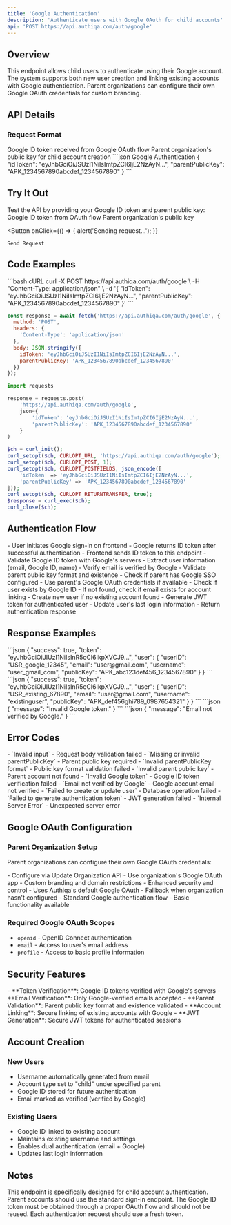 ```yaml
---
title: 'Google Authentication'
description: 'Authenticate users with Google OAuth for child accounts'
api: 'POST https://api.authiqa.com/auth/google'
---
```


## Overview

This endpoint allows child users to authenticate using their Google account. The system supports both new user creation and linking existing accounts with Google authentication. Parent organizations can configure their own Google OAuth credentials for custom branding.

## API Details

### Request Format

<ParamField body="idToken" type="string" required>
  Google ID token received from Google OAuth flow
</ParamField>

<ParamField body="parentPublicKey" type="string" required>
  Parent organization's public key for child account creation
</ParamField>

<RequestExample>
```json Google Authentication
{
  "idToken": "eyJhbGciOiJSUzI1NiIsImtpZCI6IjE2NzAyN...",
  "parentPublicKey": "APK_1234567890abcdef_1234567890"
}
```
</RequestExample>

## Try It Out

<Note>
Test the API by providing your Google ID token and parent public key:
</Note>

<Card>
  <ParamField path="idToken" placeholder="eyJhbGciOiJSUzI1NiIsImtpZCI6IjE2NzAyN..." required>
    Google ID token from OAuth flow
  </ParamField>

  <ParamField path="parentPublicKey" placeholder="APK_1234567890abcdef_1234" required>
    Parent organization's public key
  </ParamField>

  <Expandable title="Headers" defaultOpen>
    <ParamField header="Content-Type" value="application/json" />
  </Expandable>

  <Button
    onClick={() => {
      alert('Sending request...');
    }}
  >
    Send Request
  </Button>
</Card>

## Code Examples

<CodeGroup>
```bash cURL
curl -X POST https://api.authiqa.com/auth/google \
  -H "Content-Type: application/json" \
  -d '{
    "idToken": "eyJhbGciOiJSUzI1NiIsImtpZCI6IjE2NzAyN...",
    "parentPublicKey": "APK_1234567890abcdef_1234567890"
  }'
```

```javascript JavaScript
const response = await fetch('https://api.authiqa.com/auth/google', {
  method: 'POST',
  headers: {
    'Content-Type': 'application/json'
  },
  body: JSON.stringify({
    idToken: 'eyJhbGciOiJSUzI1NiIsImtpZCI6IjE2NzAyN...',
    parentPublicKey: 'APK_1234567890abcdef_1234567890'
  })
});
```

```python Python
import requests

response = requests.post(
    'https://api.authiqa.com/auth/google',
    json={
        'idToken': 'eyJhbGciOiJSUzI1NiIsImtpZCI6IjE2NzAyN...',
        'parentPublicKey': 'APK_1234567890abcdef_1234567890'
    }
)
```

```php PHP
$ch = curl_init();
curl_setopt($ch, CURLOPT_URL, 'https://api.authiqa.com/auth/google');
curl_setopt($ch, CURLOPT_POST, 1);
curl_setopt($ch, CURLOPT_POSTFIELDS, json_encode([
    'idToken' => 'eyJhbGciOiJSUzI1NiIsImtpZCI6IjE2NzAyN...',
    'parentPublicKey' => 'APK_1234567890abcdef_1234567890'
]));
curl_setopt($ch, CURLOPT_RETURNTRANSFER, true);
$response = curl_exec($ch);
curl_close($ch);
```
</CodeGroup>

## Authentication Flow

<Steps>
  <Step title="Google OAuth">
    - User initiates Google sign-in on frontend
    - Google returns ID token after successful authentication
    - Frontend sends ID token to this endpoint
  </Step>

  <Step title="Token Verification">
    - Validate Google ID token with Google's servers
    - Extract user information (email, Google ID, name)
    - Verify email is verified by Google
  </Step>

  <Step title="Parent Validation">
    - Validate parent public key format and existence
    - Check if parent has Google SSO configured
    - Use parent's Google OAuth credentials if available
  </Step>

  <Step title="User Resolution">
    - Check if user exists by Google ID
    - If not found, check if email exists for account linking
    - Create new user if no existing account found
  </Step>

  <Step title="Token Generation">
    - Generate JWT token for authenticated user
    - Update user's last login information
    - Return authentication response
  </Step>
</Steps>

## Response Examples

<ResponseField name="200: Success - New User">
```json
{
  "success": true,
  "token": "eyJhbGciOiJIUzI1NiIsInR5cCI6IkpXVCJ9...",
  "user": {
    "userID": "USR_google_12345",
    "email": "user@gmail.com",
    "username": "user_gmail_com",
    "publicKey": "APK_abc123def456_1234567890"
  }
}
```
</ResponseField>

<ResponseField name="200: Success - Existing User">
```json
{
  "success": true,
  "token": "eyJhbGciOiJIUzI1NiIsInR5cCI6IkpXVCJ9...",
  "user": {
    "userID": "USR_existing_67890",
    "email": "user@gmail.com",
    "username": "existinguser",
    "publicKey": "APK_def456ghi789_0987654321"
  }
}
```
</ResponseField>

<ResponseField name="400: Invalid Token">
```json
{
  "message": "Invalid Google token."
}
```
</ResponseField>

<ResponseField name="400: Email Not Verified">
```json
{
  "message": "Email not verified by Google."
}
```
</ResponseField>

## Error Codes

<ResponseField name="400 Bad Request">
- `Invalid input` - Request body validation failed
- `Missing or invalid parentPublicKey` - Parent public key required
- `Invalid parentPublicKey format` - Public key format validation failed
- `Invalid parent public key` - Parent account not found
- `Invalid Google token` - Google ID token verification failed
- `Email not verified by Google` - Google account email not verified
</ResponseField>

<ResponseField name="500 Internal Server Error">
- `Failed to create or update user` - Database operation failed
- `Failed to generate authentication token` - JWT generation failed
- `Internal Server Error` - Unexpected server error
</ResponseField>

## Google OAuth Configuration

### Parent Organization Setup
Parent organizations can configure their own Google OAuth credentials:

<CardGroup cols={2}>
  <Card title="Custom OAuth" icon="google">
    - Configure via Update Organization API
    - Use organization's Google OAuth app
    - Custom branding and domain restrictions
    - Enhanced security and control
  </Card>
  <Card title="Default OAuth" icon="shield-check">
    - Uses Authiqa's default Google OAuth
    - Fallback when organization hasn't configured
    - Standard Google authentication flow
    - Basic functionality available
  </Card>
</CardGroup>

### Required Google OAuth Scopes
- `openid` - OpenID Connect authentication
- `email` - Access to user's email address
- `profile` - Access to basic profile information

## Security Features

<Card title="Security Validations" icon="shield-alt">
- **Token Verification**: Google ID tokens verified with Google's servers
- **Email Verification**: Only Google-verified emails accepted
- **Parent Validation**: Parent public key format and existence validated
- **Account Linking**: Secure linking of existing accounts with Google
- **JWT Generation**: Secure JWT tokens for authenticated sessions
</Card>

## Account Creation

### New Users
- Username automatically generated from email
- Account type set to "child" under specified parent
- Google ID stored for future authentication
- Email marked as verified (verified by Google)

### Existing Users
- Google ID linked to existing account
- Maintains existing username and settings
- Enables dual authentication (email + Google)
- Updates last login information

## Notes

<Note>
This endpoint is specifically designed for child account authentication. Parent accounts should use the standard sign-in endpoint.
</Note>

<Warning>
The Google ID token must be obtained through a proper OAuth flow and should not be reused. Each authentication request should use a fresh token.
</Warning>